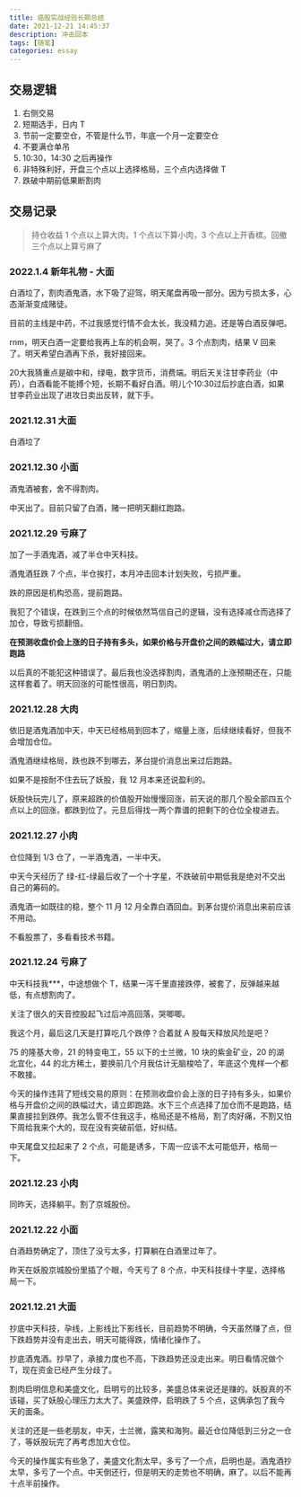 ```yaml
---
title: 癌股实战经验长期总结
date: 2021-12-21 14:45:37
description: 冲击回本
tags: [随笔]
categories: essay
---
```


## 交易逻辑

1. 右侧交易
2. 短期选手，日内 T
3. 节前一定要空仓，不管是什么节，年底一个月一定要空仓
4. 不要满仓单吊
5. 10:30，14:30 之后再操作
6. 非特殊利好，开盘三个点以上选择格局，三个点内选择做 T
7. 跌破中期前低果断割肉

## 交易记录

> 持仓收益 1 个点以上算大肉，1 个点以下算小肉，3 个点以上开香槟。回撤三个点以上算亏麻了

### 2022.1.4 新年礼物 - 大面

白酒垃了，割肉酒鬼酒，水下吸了迎驾，明天尾盘再吸一部分。因为亏损太多，心态渐渐变成赌徒。

目前的主线是中药，不过我感觉行情不会太长，我没精力追。还是等白酒反弹吧。

rnm，明天白酒一定要给我再上车的机会啊，哭了。3 个点割肉，结果 V 回来了。明天希望白酒再下杀，我好接回来。

20大我猜重点是碳中和，绿电，数字货币，消费端。明后天关注甘李药业（中药），白酒看能不能搏个短，长期不看好白酒。明儿个10:30过后抄底白酒，如果甘李药业出现了进攻日卖出反转，就下手。

### 2021.12.31 大面

白酒垃了

### 2021.12.30 小面

酒鬼酒被套，舍不得割肉。

中天出了。目前只留了白酒，赌一把明天翻红跑路。

### 2021.12.29 亏麻了

加了一手酒鬼酒，减了半仓中天科技。

酒鬼酒狂跌 7 个点，半仓挨打，本月冲击回本计划失败，亏损严重。

跌的原因是机构恐高，提前跑路。

我犯了个错误，在跌到三个点的时候依然笃信自己的逻辑，没有选择减仓而选择了加仓，导致亏损翻倍。

**在预测收盘价会上涨的日子持有多头，如果价格与开盘价之间的跌幅过大，请立即跑路**

以后真的不能犯这种错误了。最后我也没选择割肉，酒鬼酒的上涨预期还在，只能这样套着了。明天回涨的可能性很高，明日割肉。

### 2021.12.28 大肉

依旧是酒鬼酒加中天，中天已经格局到回本了，缩量上涨，后续继续看好，但我不会增加仓位。

酒鬼酒继续格局，跌也跌不到哪去，茅台提价消息出来过后跑路。

如果不是按耐不住去玩了妖股，我 12 月本来还说盈利的。

妖股快玩完儿了，原来超跌的价值股开始慢慢回涨，前天说的那几个股全部四五个点以上的回涨，都跌到位了。元旦后得找一两个靠谱的把剩下的仓位全梭进去。

### 2021.12.27 小肉

仓位降到 1/3 仓了，一半酒鬼酒，一半中天。

中天今天经历了 绿-红-绿最后收了一个十字星，不跌破前中期低我是绝对不交出自己的筹码的。

酒鬼酒一如既往的稳，整个 11 月 12 月全靠白酒回血。到茅台提价消息出来前应该不用动。

不看股票了，多看看技术书籍。

### 2021.12.24 亏麻了

中天科技我\*\*\*，中途想做个 T，结果一泻千里直接跌停，被套了，反弹越来越低，有点想割肉了。

关注了很久的天音控股起飞过后冲高回落，哭唧唧。

我这个月，最后这几天是打算吃几个跌停？合着就 A 股每天释放风险是吧？

75 的隆基大帝，21 的特变电工，55 以下的士兰微，10 块的紫金矿业，20 的湖北宜化，44 的北方稀土，要换前几个月我估计无脑梭哈了，年底这个鬼样一个都不敢接。

今天的操作违背了短线交易的原则：在预测收盘价会上涨的日子持有多头，如果价格与开盘价之间的跌幅过大，请立即跑路。水下三个点选择了加仓而不是跑路，结果直接拉到跌停。我怎么管不住我这手，格局还是不格局，割了肉好痛，不割又怕下周给我来个大的，现在没有突破前低，好纠结。

中天尾盘又拉起来了 2 个点，可能是诱多，下周一应该不太可能低开，格局一下。

### 2021.12.23 小肉

同昨天，选择躺平。割了京城股份。

### 2021.12.22 小面

白酒趋势确定了，顶住了没亏太多，打算躺在白酒里过年了。

昨天在妖股京城股份里插了个眼，今天亏了 8 个点，中天科技绿十字星，选择格局一下。

### 2021.12.21 大面

抄底中天科技，孕线，上影线比下影线长，目前趋势不明确，今天虽然赚了点，但下跌趋势并没有走出去，明天可能得跌，情绪化操作了。

抄底酒鬼酒。抄早了，承接力度也不高，下跌趋势还没走出来。明日看情况做个 T，现在资金已经产生分歧了。

割肉启明信息和美盛文化，启明亏的比较多，美盛总体来说还是赚的。妖股真的不该碰，买了妖股心理压力太大了。美盛跌停，启明跌了 5 个点，这俩承包了我今天的面条。

关注的还是一些老朋友，中天，士兰微，露笑和海狗。最近仓位降低到三分之一仓了，等妖股玩完了再考虑加大仓位。

今天的操作属实有些急了，美盛文化割太早，多亏了一个点，启明也是。酒鬼酒抄太早，多亏了一个点。中天倒还行，但是明天的走势也不明确，麻了。以后不能再十点半前操作。
